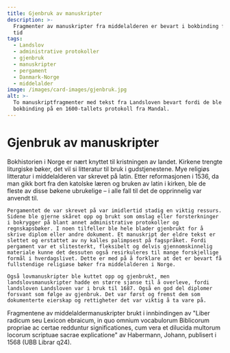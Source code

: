 ```yaml
---
title: Gjenbruk av manuskripter
description: >-
  Fragmenter av manuskripter fra middelalderen er bevart i bokbinding fra senere
  tid
tags:
  - Landslov
  - administrative protokoller
  - gjenbruk
  - manuskripter
  - pergament
  - Danmark-Norge
  - middelalder
image: /images/card-images/gjenbruk.jpg
alt: >-
  To manuskriptfragmenter med tekst fra Landsloven bevart fordi de ble brukt som
  bokbinding på en 1600-tallets protokoll fra Mandal.
---
```



# Gjenbruk av manuskripter

<Container stil="initial side">
    Bokhistorien i Norge er nært knyttet til kristningen av landet. Kirkene trengte liturgiske bøker, det vil si litteratur til bruk i gudstjenestene. Mye religiøs litteratur i middelalderen var skrevet på latin. Etter reformasjonen i 1536, da man gikk bort fra den katolske læren og bruken av latin i kirken, ble de fleste av disse bøkene ubrukelige – i alle fall til det de opprinnelig var anvendt til. 
    
    Pergamentet de var skrevet på var imidlertid stadig en viktig ressurs. Sidene ble gjerne skåret opp og brukt som omslag eller forsterkninger i bokrygger på blant annet administrative protokoller og regnskapsbøker. I noen tilfeller ble hele blader gjenbrukt for å skrive diplom eller andre dokument. Et manuskript der eldre tekst er slettet og erstattet av ny kalles palimpsest på fagspråket. Fordi pergament var et slitesterkt, fleksibelt og delvis gjennomskinnelig materiale kunne det dessuten også resirkuleres til mange forskjellige formål i hverdagslivet. Dette er med på å forklare at det er bevart få fullstendige religiøse bøker fra middelalderen i Norge. 
    
    Også lovmanuskripter ble kuttet opp og gjenbrukt, men landslovsmanuskripter hadde en større sjanse til å overleve, fordi landsloven Landsloven var i bruk til 1687. Også en god del diplomer forsvant som følge av gjenbruk. Det var først og fremst dem som dokumenterte eierskap og rettigheter det var viktig å ta vare på.
</Container>

<Work id="ubb-ms-2159-a-002" marcus="https://marcus.uib.no/instance/fragment/ubb-ms-2159-a-002.html">
Fragmentene av middelaldermanuskripter brukt i innbindingen av "Liber radicum seu Lexicon ebraicum, in quo omnium vocabulorum Biblicorum propriae ac certae redduntur significationes, cum vera et dilucida multorum locorum scriptuae sacrae explicatione" av Habermann, Johann, publisert i 1568 (UBB Librar q24).
</Work>

